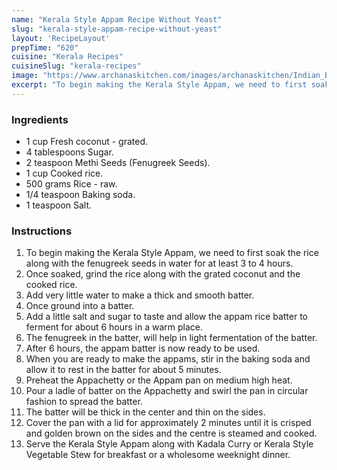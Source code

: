 ---
name: "Kerala Style Appam Recipe Without Yeast"
slug: "kerala-style-appam-recipe-without-yeast"
layout: 'RecipeLayout'
prepTime: "620"
cuisine: "Kerala Recipes"
cuisineSlug: "kerala-recipes"
image: "https://www.archanaskitchen.com/images/archanaskitchen/Indian_Breakfast_Tiffins/No_Yeast_Kerala_Style_Appam_Recipe_Breakfast_Vegetarian_Archanas_Kitchen-1.jpg"
excerpt: "To begin making the Kerala Style Appam, we need to first soak the rice along with the fenugreek seeds in water for at least 3 to 4 hours"
---

### Ingredients

- 1 cup Fresh coconut - grated.
- 4 tablespoons Sugar.
- 2 teaspoon Methi Seeds (Fenugreek Seeds).
- 1 cup Cooked rice.
- 500 grams Rice - raw.
- 1/4 teaspoon Baking soda.
- 1 teaspoon Salt.

### Instructions

1. To begin making the Kerala Style Appam, we need to first soak the rice along with the fenugreek seeds in water for at least 3 to 4 hours.
1. Once soaked, grind the rice along with the grated coconut and the cooked rice.
1. Add very little water to make a thick and smooth batter.
1. Once ground into a batter.
1. Add a little salt and sugar to taste and allow the appam rice batter to ferment for about 6 hours in a warm place.
1. The fenugreek in the batter, will help in light fermentation of the batter.
1. After 6 hours, the appam batter is now ready to be used.
1. When you are ready to make the appams, stir in the baking soda and allow it to rest in the batter for about 5 minutes.
1. Preheat the Appachetty or the Appam pan on medium high heat.
1. Pour a ladle of batter on the Appachetty and swirl the pan in circular fashion to spread the batter.
1. The batter will be thick in the center and thin on the sides.
1. Cover the pan with a lid for approximately 2 minutes until it is crisped and golden brown on the sides and the centre is steamed and cooked.
1. Serve the Kerala Style Appam along with Kadala Curry or Kerala Style Vegetable Stew for breakfast or a wholesome weeknight dinner.
